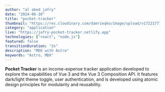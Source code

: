 ```yaml
---
author: "al abed jafry"
date: "2024-06-10"
title: "pocket-tracker"
thumbnail: "https://res.cloudinary.com/damrieqko/image/upload/v1722177701/aajafry/pocket-tracker.png"
category: "application"
live: "https://jafry-pocket-tracker.netlify.app"
technologies: ["react", "node.js"]
featured: false
transitionDuration: "3s"
description: "MDX with Astro"
keywords: "Astro, MDX"
---
```


**Pocket Tracker** is an income-expense tracker application developed to explore the capabilities of Vue 3 and the Vue 3 Composition API. It features dark/light theme toggle, user authentication, and is developed using atomic design principles for modularity and reusability.
